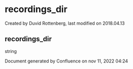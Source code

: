 
# recordings_dir 

 Created by  Duvid Rottenberg, last modified on 2018.04.13

## recordings_dir

string

Document generated by Confluence on nov 11, 2022 04:24
